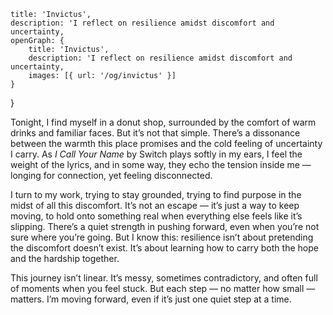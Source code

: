     title: 'Invictus',
    description: 'I reflect on resilience amidst discomfort and uncertainty,
    openGraph: {
        title: 'Invictus',
        description: 'I reflect on resilience amidst discomfort and uncertainty,
        images: [{ url: '/og/invictus' }]
    }
}

Tonight, I find myself in a donut shop, surrounded by the comfort of warm drinks and familiar faces. But it’s not that simple. 
There’s a dissonance between the warmth this place promises and the cold feeling of uncertainty I carry. As 
*I Call Your Name* by Switch plays softly in my ears, I feel the weight of the lyrics, and in some way, they echo the tension 
inside me — longing for connection, yet feeling disconnected.

I turn to my work, trying to stay grounded, trying to find purpose in the midst of all this discomfort. It’s not an 
escape — it’s just a way to keep moving, to hold onto something real when everything else feels like it’s slipping. There’s 
a quiet strength in pushing forward, even when you’re not sure where you’re going. But I know this: resilience isn’t about 
pretending the discomfort doesn’t exist. It’s about learning how to carry both the hope and the hardship together.

This journey isn’t linear. It’s messy, sometimes contradictory, and often full of moments when you feel stuck. But each 
step — no matter how small — matters. I’m moving forward, even if it’s just one quiet step at a time.
